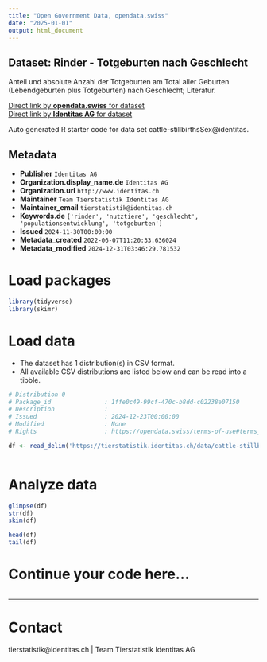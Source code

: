```yaml
---
title: "Open Government Data, opendata.swiss"
date: "2025-01-01"
output: html_document
---
```


## Dataset: Rinder - Totgeburten nach Geschlecht

Anteil und absolute Anzahl der Totgeburten am Total aller Geburten (Lebendgeburten plus Totgeburten) nach Geschlecht; Literatur.

[Direct link by **opendata.swiss** for dataset](https://opendata.swiss/de/dataset/rinder-totgeburten-nach-geschlecht)<br>
[Direct link by **Identitas AG** for dataset](https://tierstatistik.identitas.ch/)

Auto generated R starter code for data set cattle-stillbirthsSex@identitas.

## Metadata

- **Publisher** `Identitas AG`
- **Organization.display_name.de** `Identitas AG`
- **Organization.url** `http://www.identitas.ch`
- **Maintainer** `Team Tierstatistik Identitas AG`
- **Maintainer_email** `tierstatistik@identitas.ch`
- **Keywords.de** `['rinder', 'nutztiere', 'geschlecht', 'populationsentwicklung', 'totgeburten']`
- **Issued** `2024-11-30T00:00:00`
- **Metadata_created** `2022-06-07T11:20:33.636024`
- **Metadata_modified** `2024-12-31T03:46:29.781532`


# Load packages

```r

library(tidyverse)
library(skimr)

```

# Load data

-   The dataset has 1 distribution(s) in CSV format.
-   All available CSV distributions are listed below and can be read into a tibble.

```r

# Distribution 0
# Package_id               : 1ffe0c49-99cf-470c-b8dd-c02238e07150
# Description              : 
# Issued                   : 2024-12-23T00:00:00
# Modified                 : None
# Rights                   : https://opendata.swiss/terms-of-use#terms_by

df <- read_delim('https://tierstatistik.identitas.ch/data/cattle-stillbirthsSex.csv')



```

# Analyze data

```r

glimpse(df)
str(df)
skim(df)

head(df)
tail(df)

```

# Continue your code here...

```r

```

------------------------------------------------------------------------

# Contact

tierstatistik@identitas.ch | Team Tierstatistik Identitas AG
